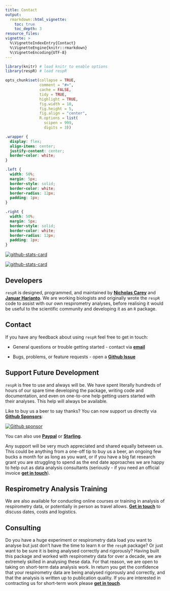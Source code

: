 ```yaml
---
title: Contact
output: 
  rmarkdown::html_vignette:
    toc: true
    toc_depth: 3
resource_files:
vignette: >
  %\VignetteIndexEntry{Contact}
  %\VignetteEngine{knitr::rmarkdown}
  %\VignetteEncoding{UTF-8}
---
```


```r
library(knitr) # load knitr to enable options
library(respR) # load respR

opts_chunk$set(collapse = TRUE, 
               comment = "#>", 
               cache = FALSE, 
               tidy = TRUE, 
               highlight = TRUE, 
               fig.width = 10, 
               fig.height = 5,
               fig.align = "center",
               R.options = list(
                 scipen = 999, 
                 digits = 3))
```

<!-- avoid border around images -->
<style>
    img {
        border: 10;
    }
</style>

```css
.wrapper {
  display: flex;
  align-items: center;
  justify-content: center;
  border-color: white;
}

.left {
  width: 50%;
  margin: 5px; 
  border-style: solid;
  border-color: white;
  border-radius: 12px;
  padding: 1px; 
}

.right {
  width: 50%;
  margin: 5px; 
  border-style: solid;
  border-color: white;
  border-radius: 12px;
  padding: 1px; 
}
```

<div class="wrapper">
<div class="left">
[![github-stats-card](https://kasroudra-stats-card.onrender.com/user?user=nicholascarey&layout=compact&theme=buefy)](https://github.com/nicholascarey)
</div>
<div class="right">
[![github-stats-card](https://kasroudra-stats-card.onrender.com/user?user=januarharianto&layout=compact&theme=buefy)](https://github.com/januarharianto)
</div>
</div>

## Developers

`respR` is designed, programmed, and maintained by [**Nicholas Carey**](https://github.com/nicholascarey) and [**Januar Harianto**](https://github.com/januarharianto). We are working biologists and originally wrote the `respR` code to assist with our own respirometry analyses, before realising it would be useful to the scientific community and developing it as an `R` package. 

## Contact

If you have any feedback about using `respR` feel free to get in touch: 

- General questions or trouble getting started - contact via [**email**](mailto:nicholascarey@gmail.com)

- Bugs, problems, or feature requests - open a [**Github Issue**](https://github.com/januarharianto/respR/issues)

## Support Future Development

`respR` is free to use and always will be. We have spent literally hundreds of hours of our spare time developing the package, writing code and documentation, and even on one-to-one help getting users started with their analyses. This help will always be available.

Like to buy us a beer to say thanks? You can now support us directly via [**Github Sponsors**](https://github.com/sponsors/nicholascarey):

[![Github sponsor](https://img.shields.io/static/v1?label=Sponsor&message=%E2%9D%A4&logo=GitHub&style=social)](https://github.com/sponsors/nicholascarey)

You can also use [**Paypal**](https://www.paypal.me/njcarey) or [**Starling**](https://settleup.starlingbank.com/nicholascarey). 

Any support will be very much appreciated and shared equally between us. This could be anything from a one-off tip to buy us a beer, an ongoing few bucks a month for as long as you want, or if you have a big fat research grant you are struggling to spend as the end date approaches we are happy to help out as data analysis consultants (seriously - if you need an official invoice [**get in touch**](mailto:nicholascarey@gmail.com)).

## Respirometry Analysis Training 

We are also available for conducting online courses or training in analysis of respirometry data, or potentially in person as travel allows. [**Get in touch**](mailto:nicholascarey@gmail.com) to discuss dates, costs and logistics. 

## Consulting

Do you have a huge experiment or respirometry data load you want to analyse but just don't have the time to learn `R` or the `respR` package? Or just want to be sure it is being analysed correctly and rigorously? Having built this package and worked with respirometry data for over a decade, we are extremely skilled in analysing these data. For that reason, we are open to taking on short-term data analysis work. In return you get the confidence that your respirometry data are being analysed rigorously and correctly, and that the analysis is written up to publication quality. If you are interested in contracting us for short-term work please [**get in touch**](mailto:nicholascarey@gmail.com).

